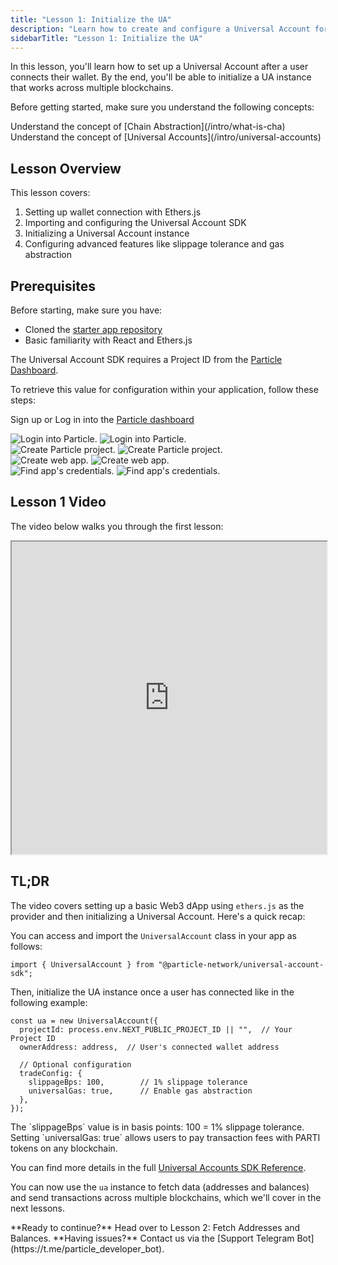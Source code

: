```yaml
---
title: "Lesson 1: Initialize the UA"
description: "Learn how to create and configure a Universal Account for your dApp."
sidebarTitle: "Lesson 1: Initialize the UA"
---
```


In this lesson, you'll learn how to set up a Universal Account after a user connects their wallet. By the end, you'll be able to initialize a UA instance that works across multiple blockchains.

Before getting started, make sure you understand the following concepts:

<CardGroup cols={2}>
<Card title="Familarize with Chain Abstraction" icon="layer-group" href="/intro/what-is-cha"> Understand the concept of [Chain Abstraction](/intro/what-is-cha)</Card>
<Card title="Familarize with Universal Accounts" icon="user" href="/intro/universal-accounts"> Understand the concept of [Universal Accounts](/intro/universal-accounts)</Card>
</CardGroup>

## Lesson Overview

This lesson covers:
1. Setting up wallet connection with Ethers.js
2. Importing and configuring the Universal Account SDK
3. Initializing a Universal Account instance
4. Configuring advanced features like slippage tolerance and gas abstraction

## Prerequisites

Before starting, make sure you have:

- Cloned the [starter app repository](https://github.com/soos3d/ua-learn-series)
- Basic familiarity with React and Ethers.js

The Universal Account SDK requires a Project ID from the [Particle Dashboard](https://dashboard.particle.network/).

To retrieve this value for configuration within your application, follow these steps:

<AccordionGroup>
  <Accordion title="Access the Particle Dashboard">

Sign up or Log in into the [Particle dashboard](https://dashboard.particle.network/)

<div className="flex justify-center">
<img
  className="block h-64 dark:hidden"
  src="/api-reference/guides/wallet-as-a-service/waas/images/login.png"
  alt="Login into Particle."
/>
<img
  className="hidden h-64 dark:block"
  src="/api-reference/guides/wallet-as-a-service/waas/images/login.png"
  alt="Login into Particle."
/>
</div>
 </Accordion>
<Accordion title="Create a new project or enter an existing project">
<div className="flex justify-center">
<img
  className="block h-64 dark:hidden"
  src="/api-reference/guides/wallet-as-a-service/waas/images/project.png"
  alt="Create Particle project."
/>
<img
  className="hidden h-64 dark:block"
  src="/api-reference/guides/wallet-as-a-service/waas/images/project.png"
  alt="Create Particle project."
/>
</div>
</Accordion>

<Accordion title="Create a new web application, or skip this step if you already have one">
    <div className="flex justify-center">
        <img
            className="block h-64 dark:hidden"
            src="/api-reference/guides/wallet-as-a-service/waas/images/web-app.png"
            alt="Create web app."
        />
        <img
            className="hidden h-64 dark:block"
            src="/api-reference/guides/wallet-as-a-service/waas/images/web-app.png"
            alt="Create web app."
        />
    </div>
</Accordion>

<Accordion title="Retrieve the project ID (`projectId`). The other values are needed only if you plan to use other Particle SDKs for authentication">
<div className="flex justify-center">
<img
  className="block h-64 dark:hidden"
  src="/api-reference/guides/wallet-as-a-service/waas/images/credentials.png"
  alt="Find app's credentials."
/>
<img
  className="hidden h-64 dark:block"
  src="/api-reference/guides/wallet-as-a-service/waas/images/credentials.png"
  alt="Find app's credentials."
/>
</div>
</Accordion>
</AccordionGroup>

## Lesson 1 Video

The video below walks you through the first lesson:

<iframe
  width="100%"
  height="500"
  src="https://www.youtube.com/embed/xHSepSlrRf8"
  title="Lesson 1: Initialize the UA"
  allow="accelerometer; autoplay; clipboard-write; encrypted-media; gyroscope; picture-in-picture"
  allowfullscreen="true"
></iframe>



## TL;DR

The video covers setting up a basic Web3 dApp using `ethers.js` as the provider and then initializing a Universal Account. Here's a quick recap:

You can access and import the `UniversalAccount` class in your app as follows:

```tsx
import { UniversalAccount } from "@particle-network/universal-account-sdk";
```

Then, initialize the UA instance once a user has connected like in the following example:

```tsx  
const ua = new UniversalAccount({
  projectId: process.env.NEXT_PUBLIC_PROJECT_ID || "",  // Your Project ID
  ownerAddress: address,  // User's connected wallet address
  
  // Optional configuration
  tradeConfig: {
    slippageBps: 100,        // 1% slippage tolerance
    universalGas: true,      // Enable gas abstraction
  },
});
```

<Tip>
  The `slippageBps` value is in basis points: 100 = 1% slippage tolerance.
  Setting `universalGas: true` allows users to pay transaction fees with PARTI tokens on any blockchain.
</Tip>

You can find more details in the full [Universal Accounts SDK Reference](/universal-accounts/ua-reference/desktop/web).

You can now use the `ua` instance to fetch data (addresses and balances) and send transactions across multiple blockchains, which we'll cover in the next lessons.

<Card title="Lesson 2: Fetch Addresses and Balances" icon="coins" href="./lesson-2">
**Ready to continue?** Head over to Lesson 2: Fetch Addresses and Balances.
</Card>

<Info>
**Having issues?** Contact us via the [Support Telegram Bot](https://t.me/particle_developer_bot).
</Info>
